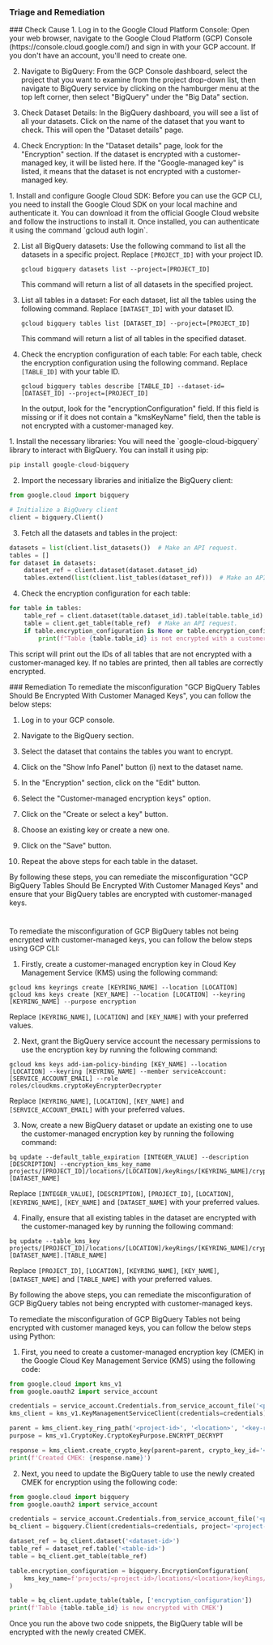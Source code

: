 
### Triage and Remediation
<Tabs>

<Tab title='Cause'>
### Check Cause
<AccordionGroup>
<Accordion title='Using Console' defaultOpen='true'>
1. Log in to the Google Cloud Platform Console: Open your web browser, navigate to the Google Cloud Platform (GCP) Console (https://console.cloud.google.com/) and sign in with your GCP account. If you don't have an account, you'll need to create one.

2. Navigate to BigQuery: From the GCP Console dashboard, select the project that you want to examine from the project drop-down list, then navigate to BigQuery service by clicking on the hamburger menu at the top left corner, then select "BigQuery" under the "Big Data" section.

3. Check Dataset Details: In the BigQuery dashboard, you will see a list of all your datasets. Click on the name of the dataset that you want to check. This will open the "Dataset details" page. 

4. Check Encryption: In the "Dataset details" page, look for the "Encryption" section. If the dataset is encrypted with a customer-managed key, it will be listed here. If the "Google-managed key" is listed, it means that the dataset is not encrypted with a customer-managed key.
</Accordion>

<Accordion title='Using CLI'>
1. Install and configure Google Cloud SDK: Before you can use the GCP CLI, you need to install the Google Cloud SDK on your local machine and authenticate it. You can download it from the official Google Cloud website and follow the instructions to install it. Once installed, you can authenticate it using the command `gcloud auth login`.

2. List all BigQuery datasets: Use the following command to list all the datasets in a specific project. Replace `[PROJECT_ID]` with your project ID.
   ```
   gcloud bigquery datasets list --project=[PROJECT_ID]
   ```
   This command will return a list of all datasets in the specified project.

3. List all tables in a dataset: For each dataset, list all the tables using the following command. Replace `[DATASET_ID]` with your dataset ID.
   ```
   gcloud bigquery tables list [DATASET_ID] --project=[PROJECT_ID]
   ```
   This command will return a list of all tables in the specified dataset.

4. Check the encryption configuration of each table: For each table, check the encryption configuration using the following command. Replace `[TABLE_ID]` with your table ID.
   ```
   gcloud bigquery tables describe [TABLE_ID] --dataset-id=[DATASET_ID] --project=[PROJECT_ID]
   ```
   In the output, look for the "encryptionConfiguration" field. If this field is missing or if it does not contain a "kmsKeyName" field, then the table is not encrypted with a customer-managed key.
</Accordion>

<Accordion title='Using Python'>
1. Install the necessary libraries: You will need the `google-cloud-bigquery` library to interact with BigQuery. You can install it using pip:

```python
pip install google-cloud-bigquery
```

2. Import the necessary libraries and initialize the BigQuery client:

```python
from google.cloud import bigquery

# Initialize a BigQuery client
client = bigquery.Client()
```

3. Fetch all the datasets and tables in the project:

```python
datasets = list(client.list_datasets())  # Make an API request.
tables = []
for dataset in datasets:
    dataset_ref = client.dataset(dataset.dataset_id)
    tables.extend(list(client.list_tables(dataset_ref)))  # Make an API request.
```

4. Check the encryption configuration for each table:

```python
for table in tables:
    table_ref = client.dataset(table.dataset_id).table(table.table_id)
    table = client.get_table(table_ref)  # Make an API request.
    if table.encryption_configuration is None or table.encryption_configuration.kms_key_name is None:
        print(f"Table {table.table_id} is not encrypted with a customer-managed key.")
```

This script will print out the IDs of all tables that are not encrypted with a customer-managed key. If no tables are printed, then all tables are correctly encrypted.
</Accordion>

</AccordionGroup>
</Tab>
<Tab title='Remediation'>
### Remediation

<AccordionGroup>
<Accordion title='Using Console' defaultOpen='true'>
To remediate the misconfiguration "GCP BigQuery Tables Should Be Encrypted With Customer Managed Keys", you can follow the below steps:

1. Log in to your GCP console.

2. Navigate to the BigQuery section.

3. Select the dataset that contains the tables you want to encrypt.

4. Click on the "Show Info Panel" button (i) next to the dataset name.

5. In the "Encryption" section, click on the "Edit" button.

6. Select the "Customer-managed encryption keys" option.

7. Click on the "Create or select a key" button.

8. Choose an existing key or create a new one.

9. Click on the "Save" button.

10. Repeat the above steps for each table in the dataset.

By following these steps, you can remediate the misconfiguration "GCP BigQuery Tables Should Be Encrypted With Customer Managed Keys" and ensure that your BigQuery tables are encrypted with customer-managed keys.

#
</Accordion>

<Accordion title='Using CLI'>
To remediate the misconfiguration of GCP BigQuery tables not being encrypted with customer-managed keys, you can follow the below steps using GCP CLI:

1. Firstly, create a customer-managed encryption key in Cloud Key Management Service (KMS) using the following command:

```
gcloud kms keyrings create [KEYRING_NAME] --location [LOCATION]
gcloud kms keys create [KEY_NAME] --location [LOCATION] --keyring [KEYRING_NAME] --purpose encryption
```

Replace `[KEYRING_NAME]`, `[LOCATION]` and `[KEY_NAME]` with your preferred values.

2. Next, grant the BigQuery service account the necessary permissions to use the encryption key by running the following command:

```
gcloud kms keys add-iam-policy-binding [KEY_NAME] --location [LOCATION] --keyring [KEYRING_NAME] --member serviceAccount:[SERVICE_ACCOUNT_EMAIL] --role roles/cloudkms.cryptoKeyEncrypterDecrypter
```

Replace `[KEYRING_NAME]`, `[LOCATION]`, `[KEY_NAME]` and `[SERVICE_ACCOUNT_EMAIL]` with your preferred values.

3. Now, create a new BigQuery dataset or update an existing one to use the customer-managed encryption key by running the following command:

```
bq update --default_table_expiration [INTEGER_VALUE] --description [DESCRIPTION] --encryption_kms_key_name projects/[PROJECT_ID]/locations/[LOCATION]/keyRings/[KEYRING_NAME]/cryptoKeys/[KEY_NAME] [DATASET_NAME]
```

Replace `[INTEGER_VALUE]`, `[DESCRIPTION]`, `[PROJECT_ID]`, `[LOCATION]`, `[KEYRING_NAME]`, `[KEY_NAME]` and `[DATASET_NAME]` with your preferred values.

4. Finally, ensure that all existing tables in the dataset are encrypted with the customer-managed key by running the following command:

```
bq update --table_kms_key projects/[PROJECT_ID]/locations/[LOCATION]/keyRings/[KEYRING_NAME]/cryptoKeys/[KEY_NAME] [DATASET_NAME].[TABLE_NAME]
```

Replace `[PROJECT_ID]`, `[LOCATION]`, `[KEYRING_NAME]`, `[KEY_NAME]`, `[DATASET_NAME]` and `[TABLE_NAME]` with your preferred values.

By following the above steps, you can remediate the misconfiguration of GCP BigQuery tables not being encrypted with customer-managed keys.
</Accordion>

<Accordion title='Using Python'>
To remediate the misconfiguration of GCP BigQuery Tables not being encrypted with customer managed keys, you can follow the below steps using Python:

1. First, you need to create a customer-managed encryption key (CMEK) in the Google Cloud Key Management Service (KMS) using the following code:

```python
from google.cloud import kms_v1
from google.oauth2 import service_account

credentials = service_account.Credentials.from_service_account_file('<path-to-service-account-key-file>')
kms_client = kms_v1.KeyManagementServiceClient(credentials=credentials)

parent = kms_client.key_ring_path('<project-id>', '<location>', '<key-ring>')
purpose = kms_v1.CryptoKey.CryptoKeyPurpose.ENCRYPT_DECRYPT

response = kms_client.create_crypto_key(parent=parent, crypto_key_id='<key-id>', crypto_key={'purpose': purpose})
print(f'Created CMEK: {response.name}')
```

2. Next, you need to update the BigQuery table to use the newly created CMEK for encryption using the following code:

```python
from google.cloud import bigquery
from google.oauth2 import service_account

credentials = service_account.Credentials.from_service_account_file('<path-to-service-account-key-file>')
bq_client = bigquery.Client(credentials=credentials, project='<project-id>')

dataset_ref = bq_client.dataset('<dataset-id>')
table_ref = dataset_ref.table('<table-id>')
table = bq_client.get_table(table_ref)

table.encryption_configuration = bigquery.EncryptionConfiguration(
    kms_key_name=f'projects/<project-id>/locations/<location>/keyRings/<key-ring>/cryptoKeys/<key-id>'
)

table = bq_client.update_table(table, ['encryption_configuration'])
print(f'Table {table.table_id} is now encrypted with CMEK')
```

Once you run the above two code snippets, the BigQuery table will be encrypted with the newly created CMEK.
</Accordion>

</AccordionGroup>
</Tab>
</Tabs>
